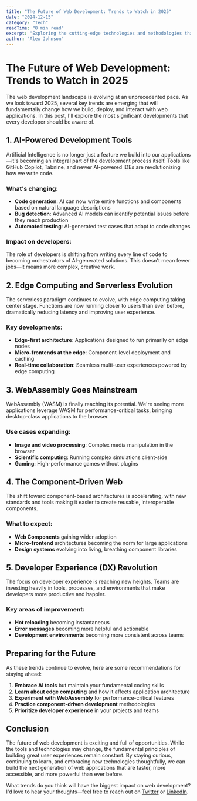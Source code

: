 ```yaml
---
title: "The Future of Web Development: Trends to Watch in 2025"
date: "2024-12-15"
category: "Tech"
readTime: "8 min read"
excerpt: "Exploring the cutting-edge technologies and methodologies that will shape web development in 2025 and beyond."
author: "Alex Johnson"
---
```


# The Future of Web Development: Trends to Watch in 2025

The web development landscape is evolving at an unprecedented pace. As we look toward 2025, several key trends are emerging that will fundamentally change how we build, deploy, and interact with web applications. In this post, I'll explore the most significant developments that every developer should be aware of.

## 1. AI-Powered Development Tools

Artificial Intelligence is no longer just a feature we build into our applications—it's becoming an integral part of the development process itself. Tools like GitHub Copilot, Tabnine, and newer AI-powered IDEs are revolutionizing how we write code.

### What's changing:
- **Code generation**: AI can now write entire functions and components based on natural language descriptions
- **Bug detection**: Advanced AI models can identify potential issues before they reach production
- **Automated testing**: AI-generated test cases that adapt to code changes

### Impact on developers:
The role of developers is shifting from writing every line of code to becoming orchestrators of AI-generated solutions. This doesn't mean fewer jobs—it means more complex, creative work.

## 2. Edge Computing and Serverless Evolution

The serverless paradigm continues to evolve, with edge computing taking center stage. Functions are now running closer to users than ever before, dramatically reducing latency and improving user experience.

### Key developments:
- **Edge-first architecture**: Applications designed to run primarily on edge nodes
- **Micro-frontends at the edge**: Component-level deployment and caching
- **Real-time collaboration**: Seamless multi-user experiences powered by edge computing

## 3. WebAssembly Goes Mainstream

WebAssembly (WASM) is finally reaching its potential. We're seeing more applications leverage WASM for performance-critical tasks, bringing desktop-class applications to the browser.

### Use cases expanding:
- **Image and video processing**: Complex media manipulation in the browser
- **Scientific computing**: Running complex simulations client-side
- **Gaming**: High-performance games without plugins

## 4. The Component-Driven Web

The shift toward component-based architectures is accelerating, with new standards and tools making it easier to create reusable, interoperable components.

### What to expect:
- **Web Components** gaining wider adoption
- **Micro-frontend** architectures becoming the norm for large applications
- **Design systems** evolving into living, breathing component libraries

## 5. Developer Experience (DX) Revolution

The focus on developer experience is reaching new heights. Teams are investing heavily in tools, processes, and environments that make developers more productive and happier.

### Key areas of improvement:
- **Hot reloading** becoming instantaneous
- **Error messages** becoming more helpful and actionable
- **Development environments** becoming more consistent across teams

## Preparing for the Future

As these trends continue to evolve, here are some recommendations for staying ahead:

1. **Embrace AI tools** but maintain your fundamental coding skills
2. **Learn about edge computing** and how it affects application architecture
3. **Experiment with WebAssembly** for performance-critical features
4. **Practice component-driven development** methodologies
5. **Prioritize developer experience** in your projects and teams

## Conclusion

The future of web development is exciting and full of opportunities. While the tools and technologies may change, the fundamental principles of building great user experiences remain constant. By staying curious, continuing to learn, and embracing new technologies thoughtfully, we can build the next generation of web applications that are faster, more accessible, and more powerful than ever before.

What trends do you think will have the biggest impact on web development? I'd love to hear your thoughts—feel free to reach out on [Twitter](https://twitter.com/alexjohnson) or [LinkedIn](https://linkedin.com/in/alexjohnson).